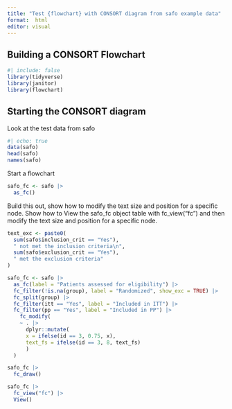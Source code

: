 ```yaml
---
title: "Test {flowchart} with CONSORT diagram from safo example data"
format:  html
editor: visual
---
```


## Building a CONSORT Flowchart

```r
#| include: false
library(tidyverse)
library(janitor)
library(flowchart)
```

## Starting the CONSORT diagram

Look at the test data from safo

```r
#| echo: true
data(safo)
head(safo)
names(safo)
```

Start a flowchart
```r
safo_fc <- safo |> 
  as_fc()
```

Build this out, show how to modify the text size and position for a specific node. 
Show how to View the safo_fc object table with fc_view("fc") and then modify the text size and position for a specific node. 


```r

text_exc <- paste0(
  sum(safo$inclusion_crit == "Yes"),
  " not met the inclusion criteria\n",
  sum(safo$exclusion_crit == "Yes"),
  " met the exclusion criteria"
)

safo_fc <- safo |> 
  as_fc(label = "Patients assessed for eligibility") |>
  fc_filter(!is.na(group), label = "Randomized", show_exc = TRUE) |> 
  fc_split(group) |> 
  fc_filter(itt == "Yes", label = "Included in ITT") |> 
  fc_filter(pp == "Yes", label = "Included in PP") |> 
    fc_modify(
    ~ . |>
      dplyr::mutate(
      x = ifelse(id == 3, 0.75, x),
      text_fs = ifelse(id == 3, 8, text_fs)
      )
  ) 

safo_fc |> 
  fc_draw()

safo_fc |> 
  fc_view("fc") |> 
  View()

```




